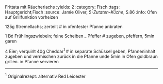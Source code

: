 Frittata mit Räucherlachs
:yields: 2
:category: Fisch
:tags: Hauptgericht;Fisch
:source: Jamie Oliver, _5-Zutaten-Küche_, S.86
:info: Ofen auf Grillfunktion vorheizen

125g Stremellachs; zerteilt
# in ofenfester Pfanne anbraten

1 Bd Frühlingszwiebeln; feine Scheiben
_ Pfeffer
# zugeben, pfeffern, 5min garen

4 Eier; verquirlt
40g Cheddar^1^
# in separate Schüssel geben, Pfanneninhalt zugeben und vermischen
  zurück in die Pfanne unde 5min in Ofen goldbraun grillen.
  in Pfanne servieren


---
^1^ Originalrezept: alternativ Red Leicester